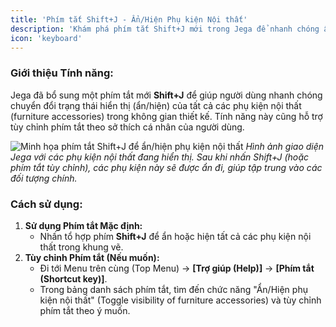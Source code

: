 ```yaml
---
title: 'Phím tắt Shift+J - Ẩn/Hiện Phụ kiện Nội thất'
description: 'Khám phá phím tắt Shift+J mới trong Jega để nhanh chóng ẩn hoặc hiện tất cả các phụ kiện nội thất, đồng thời có thể tùy chỉnh phím tắt này theo sở thích cá nhân.'
icon: 'keyboard'
---
```


### Giới thiệu Tính năng:
Jega đã bổ sung một phím tắt mới **Shift+J** để giúp người dùng nhanh chóng chuyển đổi trạng thái hiển thị (ẩn/hiện) của tất cả các phụ kiện nội thất (furniture accessories) trong không gian thiết kế. Tính năng này cũng hỗ trợ tùy chỉnh phím tắt theo sở thích cá nhân của người dùng.

![Minh họa phím tắt Shift+J để ẩn/hiện phụ kiện nội thất](https://ai-study1.3vjia.com/aihouse-web/ebbf19e0-e685-4bbb-80e5-051ad4693f26.png)
*Hình ảnh giao diện Jega với các phụ kiện nội thất đang hiển thị. Sau khi nhấn Shift+J (hoặc phím tắt tùy chỉnh), các phụ kiện này sẽ được ẩn đi, giúp tập trung vào các đối tượng chính.*

### Cách sử dụng:
1.  **Sử dụng Phím tắt Mặc định:**
    *   Nhấn tổ hợp phím **Shift+J** để ẩn hoặc hiện tất cả các phụ kiện nội thất trong khung vẽ.
2.  **Tùy chỉnh Phím tắt (Nếu muốn):**
    *   Đi tới Menu trên cùng (Top Menu) → **[Trợ giúp (Help)]** → **[Phím tắt (Shortcut key)]**.
    *   Trong bảng danh sách phím tắt, tìm đến chức năng "Ẩn/Hiện phụ kiện nội thất" (Toggle visibility of furniture accessories) và tùy chỉnh phím tắt theo ý muốn.
